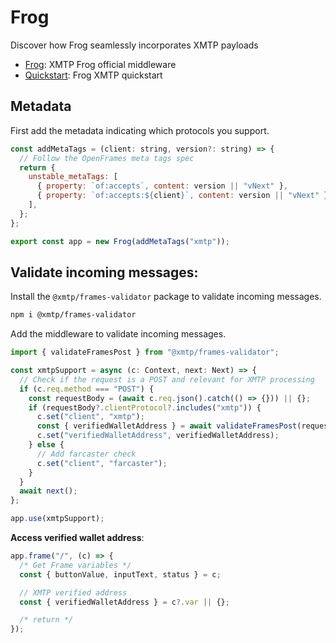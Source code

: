 # Frog

Discover how Frog seamlessly incorporates XMTP payloads

- [Frog](https://frog.fm/concepts/middleware#xmtp-frames-middleware): XMTP Frog official middleware
- [Quickstart](https://github.com/xmtp-labs/open-frames-starter-frog): Frog XMTP quickstart

## Metadata

First add the metadata indicating which protocols you support.

```jsx
const addMetaTags = (client: string, version?: string) => {
  // Follow the OpenFrames meta tags spec
  return {
    unstable_metaTags: [
      { property: `of:accepts`, content: version || "vNext" },
      { property: `of:accepts:${client}`, content: version || "vNext" },
    ],
  };
};

export const app = new Frog(addMetaTags("xmtp"));
```

## Validate incoming messages:

Install the `@xmtp/frames-validator` package to validate incoming messages.

```bash [cmd]
npm i @xmtp/frames-validator
```

Add the middleware to validate incoming messages.

```jsx
import { validateFramesPost } from "@xmtp/frames-validator";

const xmtpSupport = async (c: Context, next: Next) => {
  // Check if the request is a POST and relevant for XMTP processing
  if (c.req.method === "POST") {
    const requestBody = (await c.req.json().catch(() => {})) || {};
    if (requestBody?.clientProtocol?.includes("xmtp")) {
      c.set("client", "xmtp");
      const { verifiedWalletAddress } = await validateFramesPost(requestBody);
      c.set("verifiedWalletAddress", verifiedWalletAddress);
    } else {
      // Add farcaster check
      c.set("client", "farcaster");
    }
  }
  await next();
};

app.use(xmtpSupport);
```

**Access verified wallet address**:

```jsx
app.frame("/", (c) => {
  /* Get Frame variables */
  const { buttonValue, inputText, status } = c;

  // XMTP verified address
  const { verifiedWalletAddress } = c?.var || {};

  /* return */
});
```
